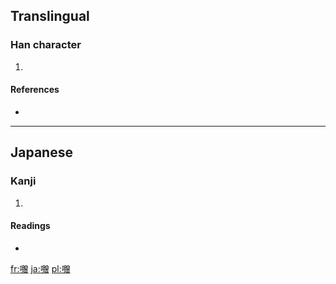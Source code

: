 ==Translingual==

===Han character===
{{Han char|rn=30|rad=口|as=19|sn=22|four=|canj=口月金日 (RBCA)}}

# {{defn|Han|sort=口19}}

====References====
* {{Han ref|kx=0215.221|hdz=10707.151|uh=56CE|ud=22222}}

----

==Japanese==

===Kanji===
{{ja-kanji|grade=|rs=口19}}

# {{defn|lang=ja|sort=口19}}

====Readings====
* {{ja-readings|on=[[そ]] (so)|kun=}}

[[fr:囎]]
[[ja:囎]]
[[pl:囎]]